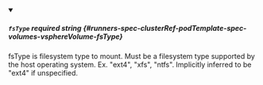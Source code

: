 
<details className="config-field" data-expandable="false" open>
<summary>

##### `fsType` <span className="config-field-required" data-required="false">required</span> <span className="config-field-type">string</span> <span className="config-field-default"></span> <span className="config-field-enum"></span> {#runners-spec-clusterRef-podTemplate-spec-volumes-vsphereVolume-fsType}

fsType is filesystem type to mount.
Must be a filesystem type supported by the host operating system.
Ex. "ext4", "xfs", "ntfs". Implicitly inferred to be "ext4" if unspecified.

</summary>



</details>
